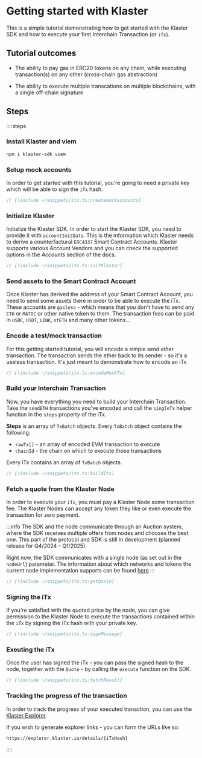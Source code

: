 # Getting started with Klaster

This is a simple tutorial demonstrating how to get started with the Klaster SDK and how to execute your first Interchain 
Transaction (or `iTx`).

## Tutorial outcomes 

- The ability to pay gas in ERC20 tokens on any chain, while executing transaction(s) on any other (cross-chain gas abstraction)

- The ability to execute multiple transcations on multiple blockchains, with a single off-chain signature

## Steps 
::::steps

### Install Klaster and viem

```bash
npm i klaster-sdk viem
```

### Setup mock accounts

In order to get started with this tutorial, you're going to need a private key which will be able to sign the `iTx` hash.

```ts
// [!include ~/snippets/itx.ts:createmockaccounts]
```

### Initialize Klaster

Initialize the Klaster SDK. In order to start the Klaster SDK, you need to provide it with `accountInitData`. This is the
information which Klaster needs to derive a counterfactural `ERC4337` Smart Contract Accounts. Klaster supports various Account
Vendors and you can check the supported options in the _Accounts_ section of the docs.

```ts
// [!include ~/snippets/itx.ts:initKlaster]
```

### Send assets to the Smart Contract Account

Once Klaster has derived the address of your Smart Contract Account, you need to send some assets there in order to be able to
execute the iTx. These accounts are `gasless` - which means that you don't have to send any `ETH` or `MATIC` or other native
token to them. The transaction fees can be paid in `USDC`, `USDT`, `LINK`, `stETH` and many other tokens...

### Encode a test/mock transaction

For this getting started tutorial, you will encode a simple _send ether_ transaction. The transaction sends the ether back to 
its sender - so it's a useless transaction. It's just meant to demonstrate how to encode an iTx

```ts
// [!include ~/snippets/itx.ts:encodeMockTx]
```

### Build your Interchain Transaction

Now, you have everything you need to build your Interchain Transaction. Take the `sendETH` transactions you've encoded and call
the `singleTx` helper function in the `steps` property of the iTx. 

**Steps** is an array of `TxBatch` objects. Every `TxBatch` object contains the following:

- `rawTx[]` - an array of encoded EVM transaction to execute
- `chainId` - the chain on which to execute those transactions

Every iTx contains an array of `TxBatch` objects.

```ts
// [!include ~/snippets/itx.ts:buildItx]
```

### Fetch a quote from the Klaster Node

In order to execute your `iTx`, you must pay a Klaster Node some transaction fee. The Klaster Nodes can accept any token they
like or even execute the transaction for zero payment. 

:::info
The SDK and the node communicate through an Auction system, where the 
SDK receives multiple offers from nodes and chooses the best one. This part of the protocol and SDK is still in development 
(planned release for Q4/2024 - Q1/2025). 

Right now, the SDK communicates with a single node (as set out in the `nodeUrl`) 
parameter. The information about which networks and tokens the current node implementation supports can be found [here](./supported-networks-tokens.mdx)
:::

```ts
// [!include ~/snippets/itx.ts:getQuote]
```

### Signing the iTx

If you're satisfied with the quoted price by the node, you can give permission to the Klaster Node to execute the transactions
contained within the `iTx` by signing the iTx hash with your private key. 

```ts
// [!include ~/snippets/itx.ts:signMessage]
```

### Exeuting the iTx

Once the user has signed the iTx - you can pass the signed hash to the node, together with the `Quote` - by calling the `execute`
function on the SDK.

```ts
// [!include ~/snippets/itx.ts:fetchResult]
```

### Tracking the progress of the transaction

In order to track the progress of your executed tranaction, you can use the [Klaster Explorer](https://explorer.klaster.io).

If you wish to generate explorer links - you can form the URLs like so:

 `https://explorer.klaster.io/details/{iTxHash}`


::::